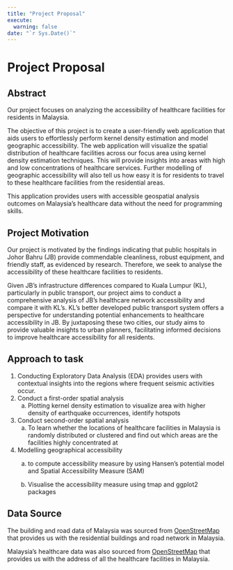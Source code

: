 ```yaml
---
title: "Project Proposal"
execute: 
  warning: false
date: "`r Sys.Date()`"
---
```


# Project Proposal

## Abstract

Our project focuses on analyzing the accessibility of healthcare facilities for residents in Malaysia. 

The objective of this project is to create a user-friendly web application that aids users to effortlessly perform kernel density estimation and model geographic accessibility. The web application will visualize the spatial distribution of healthcare facilities across our focus area using kernel density estimation techniques. This will provide insights into areas with high and low concentrations of healthcare services. Further modelling of geographic accessibility will also tell us how easy it is for residents to travel to these healthcare facilities from the residential areas.

This application provides users with accessible geospatial analysis outcomes on Malaysia’s healthcare data without the need for programming skills.

## Project Motivation

Our project is motivated by the findings indicating that public hospitals in Johor Bahru (JB) provide commendable cleanliness, robust equipment, and friendly staff, as evidenced by research. Therefore, we seek to analyse the accessibility of these healthcare facilities to residents. 

Given JB's infrastructure differences compared to Kuala Lumpur (KL), particularly in public transport, our project aims to conduct a comprehensive analysis of JB's healthcare network accessibility and compare it with KL's. KL's better developed public transport system offers a perspective for understanding potential enhancements to healthcare accessibility in JB. By juxtaposing these two cities, our study aims to provide valuable insights to urban planners, facilitating informed decisions to improve healthcare accessibility for all residents.

## Approach to task

1.  Conducting Exploratory Data Analysis (EDA) provides users with contextual insights into the regions where frequent seismic activities occur.
2.  Conduct a first-order spatial analysis
    a.  Plotting kernel density estimation to visualize area with higher density of earthquake occurrences, identify hotspots
3.  Conduct second-order spatial analysis
    a.  To learn whether the locations of healthcare facilities in Malaysia is randomly distributed or clustered and find out which areas are the facilities highly concentrated at
4.  Modelling geographical accessibility
    a.  to compute accessibility measure by using Hansen’s potential model and Spatial Accessibility Measure (SAM)

    b.  Visualise the accessibility measure using tmap and ggplot2 packages

## Data Source

The building and road data of Malaysia was sourced from [OpenStreetMap](https://download.geofabrik.de/asia/malaysia-singapore-brunei.html) that provides us with the residential buildings and road network in Malaysia.

Malaysia’s healthcare data was also sourced from [OpenStreetMap](https://data.humdata.org/dataset/hotosm_mys_health_facilities) that provides us with the address of all the healthcare facilities in Malaysia.
